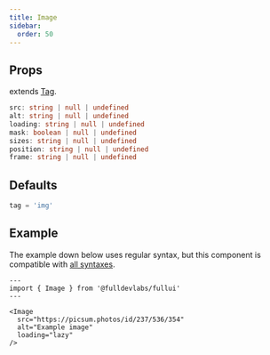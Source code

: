 ```yaml
---
title: Image
sidebar: 
  order: 50
---
```


## Props
extends [Tag](/components/tag).
```ts
src: string | null | undefined
alt: string | null | undefined
loading: string | null | undefined
mask: boolean | null | undefined
sizes: string | null | undefined
position: string | null | undefined
frame: string | null | undefined
```

## Defaults
```ts
tag = 'img'
```

## Example
The example down below uses regular syntax, but this component is compatible with [all syntaxes](/guides/components#syntax).

```astro live
---
import { Image } from '@fulldevlabs/fullui'
---

<Image 
  src="https://picsum.photos/id/237/536/354" 
  alt="Example image" 
  loading="lazy" 
/>
```